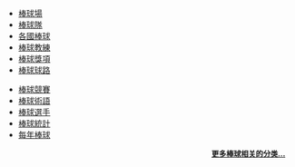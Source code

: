 {{col-begin}}
{{col-2}}
*[[:Category:棒球場|棒球場]]
*[[:Category:棒球隊|棒球隊]]
*[[:Category:各國棒球|各國棒球]] 
*[[:Category:棒球教練|棒球教練]]
*[[:Category:棒球獎項|棒球獎項]]
*[[:Category:棒球球路|棒球球路]]
{{col-2}}
*[[:Category:棒球競賽|棒球競賽]]
*[[:Category:棒球術語|棒球術語]]
*[[:Category:棒球選手|棒球選手]]
*[[:Category:棒球統計|棒球統計]]
*[[:Category:每年棒球|每年棒球]]
{{col-end}}

<div style="text-align: right; direction: ltr;margin-right:10px;margin-bottom:4px;font-size:small">
'''[[:Category:棒球|更多棒球相关的分类...]]'''
</div>